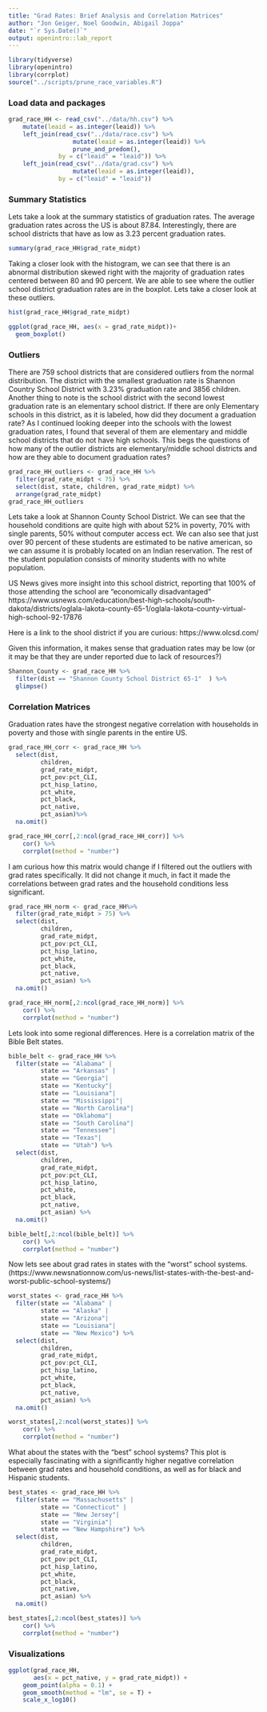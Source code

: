 ```yaml
---
title: "Grad Rates: Brief Analysis and Correlation Matrices"
author: "Jon Geiger, Noel Goodwin, Abigail Joppa"
date: "`r Sys.Date()`"
output: openintro::lab_report
---
```


```r
library(tidyverse)
library(openintro)
library(corrplot)
source("../scripts/prune_race_variables.R")
```

### Load data and packages

```r
grad_race_HH <- read_csv("../data/hh.csv") %>%
    mutate(leaid = as.integer(leaid)) %>%
    left_join(read_csv("../data/race.csv") %>%
                  mutate(leaid = as.integer(leaid)) %>%
                  prune_and_predom(), 
              by = c("leaid" = "leaid")) %>%
    left_join(read_csv("../data/grad.csv") %>%
                  mutate(leaid = as.integer(leaid)), 
              by = c("leaid" = "leaid"))
```

### Summary Statistics

Lets take a look at the summary statistics of graduation rates. The average graduation rates across the US is about 87.84. Interestingly, there are school districts that have as low as 3.23 percent graduation rates. 
```r
summary(grad_race_HH$grad_rate_midpt)
```

Taking a closer look with the histogram, we can see that there is an abnormal distribution skewed right with the majority of graduation rates centered between 80 and 90 percent. We are able to see where the outlier school district graduation rates are in the boxplot. Lets take a closer look at these outliers. 

```r
hist(grad_race_HH$grad_rate_midpt)

ggplot(grad_race_HH, aes(x = grad_rate_midpt))+
  geom_boxplot()
```

### Outliers

There are 759 school districts that are considered outliers from the normal distribution. The district with the smallest graduation rate is Shannon Country School District with 3.23% graduation rate and 3856 children. Another thing to note is the school district with the second lowest graduation rate is an elementary school district. If there are only Elementary schools in this district, as it is labeled, how did they document a graduation rate? As I continued looking deeper into the schools with the lowest graduation rates, I found that several of them are elementary and middle school districts that do not have high schools. This begs the questions of how many of the outlier districts are elementary/middle school districts and how are they able to document graduation rates? 

```r
grad_race_HH_outliers <- grad_race_HH %>%
  filter(grad_rate_midpt < 75) %>%
  select(dist, state, children, grad_rate_midpt) %>%
  arrange(grad_rate_midpt)
grad_race_HH_outliers

```

Lets take a look at Shannon County School District. We can see that the household conditions are quite high with about 52% in poverty, 70% with single parents, 50% without computer access ect. We can also see that just over 90 percent of these students are estimated to be native american, so we can assume it is probably located on an Indian reservation. The rest of the student population consists of minority students with no white population. 

US News gives more insight into this school district, reporting that 100% of those attending the school are "economically disadvantaged" https://www.usnews.com/education/best-high-schools/south-dakota/districts/oglala-lakota-county-65-1/oglala-lakota-county-virtual-high-school-92-17876 

Here is a link to the shool district if you are curious: https://www.olcsd.com/

Given this information, it makes sense that graduation rates may be low (or it may be that they are under reported due to lack of resources?) 
```r
Shannon_County <- grad_race_HH %>%
  filter(dist == "Shannon County School District 65-1"	) %>%
  glimpse()
```


### Correlation Matrices

Graduation rates have the strongest negative correlation with households in poverty and those with single parents in the entire US.  

```r
grad_race_HH_corr <- grad_race_HH %>%
  select(dist, 
         children, 
         grad_rate_midpt, 
         pct_pov:pct_CLI, 
         pct_hisp_latino, 
         pct_white, 
         pct_black, 
         pct_native, 
         pct_asian)%>%
  na.omit()

grad_race_HH_corr[,2:ncol(grad_race_HH_corr)] %>% 
    cor() %>%
    corrplot(method = "number")

```

I am curious how this matrix would change if I filtered out the outliers with grad rates specifically. It did not change it much, in fact it made the correlations between grad rates and the household conditions less significant. 
```r
grad_race_HH_norm <- grad_race_HH%>% 
  filter(grad_rate_midpt > 75) %>%
  select(dist, 
         children, 
         grad_rate_midpt, 
         pct_pov:pct_CLI, 
         pct_hisp_latino, 
         pct_white, 
         pct_black, 
         pct_native, 
         pct_asian) %>%
  na.omit()

grad_race_HH_norm[,2:ncol(grad_race_HH_norm)] %>% 
    cor() %>%
    corrplot(method = "number")
```
Lets look into some regional differences. Here is a correlation matrix of the Bible Belt states. 
```r
bible_belt <- grad_race_HH %>%
  filter(state == "Alabama" |
         state == "Arkansas" |
         state == "Georgia"|
         state == "Kentucky"|
         state == "Louisiana"|
         state == "Mississippi"|
         state == "North Carolina"|
         state == "Oklahoma"|
         state == "South Carolina"|
         state == "Tennessee"|
         state == "Texas"|
         state == "Utah") %>%
  select(dist, 
         children, 
         grad_rate_midpt, 
         pct_pov:pct_CLI, 
         pct_hisp_latino, 
         pct_white, 
         pct_black, 
         pct_native, 
         pct_asian) %>%
  na.omit()

bible_belt[,2:ncol(bible_belt)] %>% 
    cor() %>%
    corrplot(method = "number")
```


Now lets see about grad rates in states with the "worst" school systems.  (https://www.newsnationnow.com/us-news/list-states-with-the-best-and-worst-public-school-systems/)
```r
worst_states <- grad_race_HH %>%
  filter(state == "Alabama" |
         state == "Alaska" |
         state == "Arizona"|
         state == "Louisiana"|
         state == "New Mexico") %>%
  select(dist, 
         children, 
         grad_rate_midpt, 
         pct_pov:pct_CLI, 
         pct_hisp_latino, 
         pct_white, 
         pct_black, 
         pct_native, 
         pct_asian) %>%
  na.omit()

worst_states[,2:ncol(worst_states)] %>% 
    cor() %>%
    corrplot(method = "number")


```


What about the states with the "best" school systems? This plot is especially fascinating with a significantly higher negative correlation between grad rates and household conditions, as well as for black and Hispanic students. 
```r

best_states <- grad_race_HH %>%
  filter(state == "Massachusetts" |
         state == "Connecticut" |
         state == "New Jersey"|
         state == "Virginia"|
         state == "New Hampshire") %>%
  select(dist, 
         children, 
         grad_rate_midpt, 
         pct_pov:pct_CLI, 
         pct_hisp_latino, 
         pct_white, 
         pct_black, 
         pct_native, 
         pct_asian) %>%
  na.omit()

best_states[,2:ncol(best_states)] %>% 
    cor() %>%
    corrplot(method = "number")

```


### Visualizations

```r
ggplot(grad_race_HH, 
       aes(x = pct_native, y = grad_rate_midpt)) + 
    geom_point(alpha = 0.1) + 
    geom_smooth(method = "lm", se = T) + 
    scale_x_log10()
```

